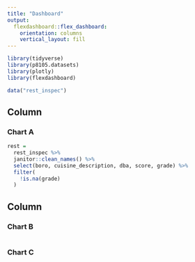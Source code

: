 ```yaml
---
title: "Dashboard"
output: 
  flexdashboard::flex_dashboard:
    orientation: columns
    vertical_layout: fill
---
```


```r
library(tidyverse)
library(p8105.datasets)
library(plotly)
library(flexdashboard)

data("rest_inspec")
```


Column {data-width=650}
-----------------------------------------------------------------------

### Chart A

```r
rest = 
  rest_inspec %>% 
  janitor::clean_names() %>% 
  select(boro, cuisine_description, dba, score, grade) %>% 
  filter(
    !is.na(grade)
  )
```

Column {data-width=350}
-----------------------------------------------------------------------

### Chart B

```r

```

### Chart C

```r

```



